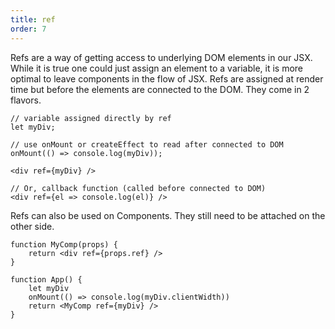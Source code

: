 ```yaml
---
title: ref
order: 7
---
```


Refs are a way of getting access to underlying DOM elements in our JSX. While it is true one could just assign an element to a variable, it is more optimal to leave components in the flow of JSX. Refs are assigned at render time but before the elements are connected to the DOM. They come in 2 flavors.

```tsx
// variable assigned directly by ref
let myDiv;

// use onMount or createEffect to read after connected to DOM
onMount(() => console.log(myDiv));

<div ref={myDiv} />

// Or, callback function (called before connected to DOM)
<div ref={el => console.log(el)} />
```

Refs can also be used on Components. They still need to be attached on the other side.

```tsx
function MyComp(props) {
	return <div ref={props.ref} />
}

function App() {
	let myDiv
	onMount(() => console.log(myDiv.clientWidth))
	return <MyComp ref={myDiv} />
}
```
